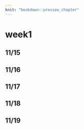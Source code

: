 ```yaml
---
knit: "bookdown::preview_chapter"
---
```


# week1

## 11/15

## 11/16

## 11/17

## 11/18

## 11/19
